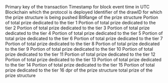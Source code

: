 <ParamField path="tx_hash">
Primary key of the transaction
</ParamField>
<ParamField path="evt_block_time">
Timestamp for block event time in UTC
</ParamField>
<ParamField path="network">
Blockchain which the protocol is deployed
</ParamField>
<ParamField path="draw_id">
Identifier of the drawID for which the prize structure is being pushed
</ParamField>
<ParamField path="bit_range">
BitRange of the prize structure
</ParamField>
<ParamField path="tiers1">
Portion of total prize dedicated to the tier 1
</ParamField>
<ParamField path="tiers2">
Portion of total prize dedicated to the tier 2
</ParamField>
<ParamField path="tiers3">
Portion of total prize dedicated to the tier 3
</ParamField>
<ParamField path="tiers4">
Portion of total prize dedicated to the tier 4
</ParamField>
<ParamField path="tiers5">
Portion of total prize dedicated to the tier 5
</ParamField>
<ParamField path="tiers6">
Portion of total prize dedicated to the tier 6
</ParamField>
<ParamField path="tiers7">
Portion of total prize dedicated to the tier 7
</ParamField>
<ParamField path="tiers8">
Portion of total prize dedicated to the tier 8
</ParamField>
<ParamField path="tiers9">
Portion of total prize dedicated to the tier 9
</ParamField>
<ParamField path="tiers10">
Portion of total prize dedicated to the tier 10
</ParamField>
<ParamField path="tiers11">
Portion of total prize dedicated to the tier 11
</ParamField>
<ParamField path="tiers12">
Portion of total prize dedicated to the tier 12
</ParamField>
<ParamField path="tiers13">
Portion of total prize dedicated to the tier 13
</ParamField>
<ParamField path="tiers14">
Portion of total prize dedicated to the tier 14
</ParamField>
<ParamField path="tiers15">
Portion of total prize dedicated to the tier 15
</ParamField>
<ParamField path="tiers16">
Portion of total prize dedicated to the tier 16
</ParamField>
<ParamField path="dpr">
dpr of the prize structure
</ParamField>
<ParamField path="prize">
total prize of the prize structure
</ParamField>
